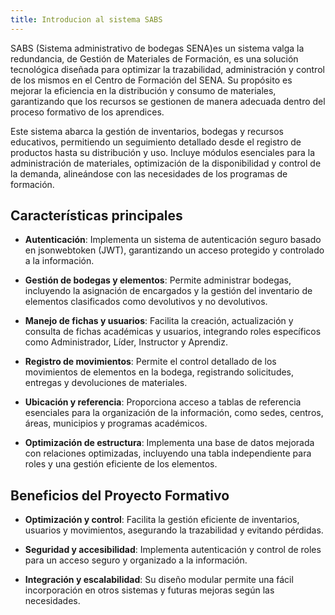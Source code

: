 ```yaml
---
title: Introducion al sistema SABS 
---
```


 SABS (Sistema administrativo de bodegas SENA)es un sistema valga la redundancia, de Gestión de Materiales de Formación, es una solución tecnológica diseñada para optimizar la trazabilidad, administración y control de los mismos en el Centro de Formación del SENA. Su propósito es mejorar la eficiencia en la distribución y consumo de materiales, garantizando que los recursos se gestionen de manera adecuada dentro del proceso formativo de los aprendices.

Este sistema abarca la gestión de inventarios, bodegas y recursos educativos, permitiendo un seguimiento detallado desde el registro de productos hasta su distribución y uso. Incluye módulos esenciales para la administración de materiales, optimización de la disponibilidad y control de la demanda, alineándose con las necesidades de los programas de formación.

## Características principales
- **Autenticación**: Implementa un sistema de autenticación seguro basado en jsonwebtoken (JWT), garantizando un acceso protegido y controlado a la información.

- **Gestión de bodegas y elementos**: Permite administrar bodegas, incluyendo la asignación de encargados y la gestión del inventario de elementos clasificados como devolutivos y no devolutivos.
- **Manejo de fichas y usuarios**: Facilita la creación, actualización y consulta de fichas académicas y usuarios, integrando roles específicos como Administrador, Líder, Instructor y Aprendiz.
- **Registro de movimientos**: Permite el control detallado de los movimientos de elementos en la bodega, registrando solicitudes, entregas y devoluciones de materiales.
- **Ubicación y referencia**: Proporciona acceso a tablas de referencia esenciales para la organización de la información, como sedes, centros, áreas, municipios y programas académicos.
- **Optimización de estructura**: Implementa una base de datos mejorada con relaciones optimizadas, incluyendo una tabla independiente para roles y una gestión eficiente de los elementos.

## Beneficios del Proyecto Formativo

- **Optimización y control**: Facilita la gestión eficiente de inventarios, usuarios y movimientos, asegurando la trazabilidad y evitando pérdidas.

- **Seguridad y accesibilidad**: Implementa autenticación y control de roles para un acceso seguro y organizado a la información.

- **Integración y escalabilidad**: Su diseño modular permite una fácil incorporación en otros sistemas y futuras mejoras según las necesidades.
